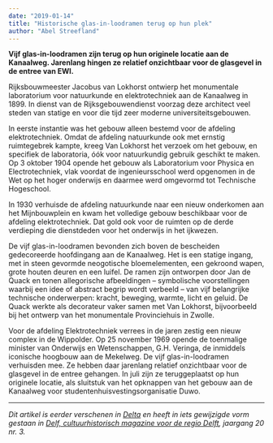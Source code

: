 ```yaml
---
date: "2019-01-14"
title: "Historische glas-in-loodramen terug op hun plek"
author: "Abel Streefland"
---
```


**Vijf glas-in-loodramen zijn terug op hun originele locatie aan de Kanaalweg. Jarenlang hingen ze relatief onzichtbaar voor de glasgevel in de entree van EWI.**

Rijksbouwmeester Jacobus van Lokhorst ontwierp het monumentale laboratorium voor natuurkunde en elektrotechniek aan de Kanaalweg in 1899. In dienst van de Rijksgebouwendienst voorzag deze architect veel steden van statige en voor die tijd zeer moderne universiteitsgebouwen.

In eerste instantie was het gebouw alleen bestemd voor de afdeling elektrotechniek. Omdat de afdeling natuurkunde ook met ernstig ruimtegebrek kampte, kreeg Van Lokhorst het verzoek om het gebouw, en specifiek de laboratoria, óók voor natuurkundig gebruik geschikt te maken. Op 3 oktober 1904 opende het gebouw als Laboratorium voor Physica en Electrotechniek, vlak voordat de ingenieursschool werd opgenomen in de Wet op het hoger onderwijs en daarmee werd omgevormd tot Technische Hogeschool.

In 1930 verhuisde de afdeling natuurkunde naar een nieuw onderkomen aan het Mijnbouwplein en kwam het volledige gebouw beschikbaar voor de afdeling elektrotechniek. Dat gold ook voor de ruimten op de derde verdieping die dienstdeden voor het onderwijs in het ijkwezen.

De vijf glas-in-loodramen bevonden zich boven de bescheiden gedecoreerde hoofdingang aan de Kanaalweg. Het is een statige ingang, met in steen gevormde neogotische bloemelementen, een gekroond wapen, grote houten deuren en een luifel. De ramen zijn ontworpen door Jan de Quack en tonen allegorische afbeeldingen – symbolische voorstellingen waarbij een idee of abstract begrip wordt verbeeld – van vijf belangrijke technische onderwerpen: kracht, beweging, warmte, licht en geluid. De Quack werkte als decorateur vaker samen met Van Lokhorst, bijvoorbeeld bij het ontwerp van het monumentale Provinciehuis in Zwolle.

Voor de afdeling Elektrotechniek verrees in de jaren zestig een nieuw complex in de Wippolder. Op 25 november 1969 opende de toenmalige minister van Onderwijs en Wetenschappen, G.H. Veringa, de inmiddels iconische hoogbouw aan de Mekelweg. De vijf glas-in-loodramen verhuisden mee. Ze hebben daar jarenlang relatief onzichtbaar voor de glasgevel in de entree gehangen. In juli zijn ze teruggeplaatst op hun originele locatie, als sluitstuk van het opknappen van het gebouw aan de Kanaalweg voor studentenhuisvestingsorganisatie Duwo.

---

_Dit artikel is eerder verschenen in [Delta](https://www.delta.tudelft.nl/article/historische-glas-loodramen-terug-op-hun-plek) en heeft in iets gewijzigde vorm gestaan in [Delf, cultuurhistorisch magazine voor de regio Delft](https://virtumedia.nl/magazine/delf), jaargang 20 nr. 3._
